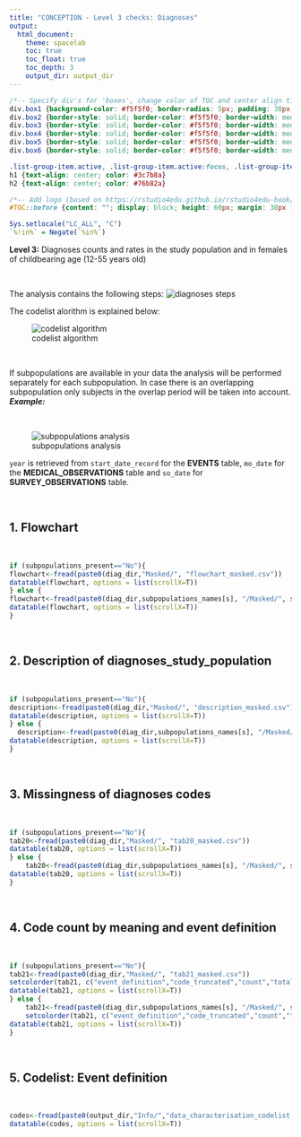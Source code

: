 ```yaml
---
title: "CONCEPTION - Level 3 checks: Diagnoses"
output: 
  html_document:
    theme: spacelab
    toc: true
    toc_float: true
    toc_depth: 3
    output_dir: output_dir
---
```


```css
/*-- Specify div's for 'boxes', change color of TOC and center align titles: --*/
div.box1 {background-color: #f5f5f0; border-radius: 5px; padding: 30px; margin-right: 0px}
div.box2 {border-style: solid; border-color: #f5f5f0; border-width: medium; border-radius: 30px; padding: 5px; margin-right: 0px}
div.box3 {border-style: solid; border-color: #f5f5f0; border-width: medium; border-radius: 30px; padding: 5px; margin-right: 0px}
div.box4 {border-style: solid; border-color: #f5f5f0; border-width: medium; border-radius: 30px; padding: 5px; margin-right: 0px}
div.box5 {border-style: solid; border-color: #f5f5f0; border-width: medium; border-radius: 30px; padding: 5px; margin-right: 0px}
div.box6 {border-style: solid; border-color: #f5f5f0; border-width: medium; border-radius: 30px; padding: 5px; margin-right: 0px}

.list-group-item.active, .list-group-item.active:focus, .list-group-item.active:hover {background-color: #76b82a; border-color: #76b82a}
h1 {text-align: center; color: #3c7b8a}
h2 {text-align: center; color: #76b82a}

/*-- Add logo (based on https://rstudio4edu.github.io/rstudio4edu-book/rmd-fancy.html): --*/
#TOC::before {content: ""; display: block; height: 60px; margin: 30px 10px 30px; background-image: url("conception_logo.png"); background-size: contain; background-position: center center; background-repeat: no-repeat}
```

```r
Sys.setlocale("LC_ALL", "C")
`%!in%` = Negate(`%in%`)
```

<div class = 'box1'>

**Level 3:** Diagnoses counts and rates in the study population and in females of childbearing age (12-55 years old)  

<br> 

The analysis contains the following steps:
![diagnoses steps](diagnoses.png)

The codelist alorithm is explained below:
<br>

![codelist algorithm](codelist_algorithm.png)

<br>

If subpopulations are available in your data the analysis will be performed separately for each subpopulation.
In case there is an overlapping subpopulation only subjects in the overlap period will be taken into account.
***Example:***

<br>

![subpopulations analysis](subpopulations.png)

`year` is retrieved from `start_date_record` for the **EVENTS** table, `mo_date` for the **MEDICAL_OBSERVATIONS** table and `so_date` for **SURVEY_OBSERVATIONS** table.

</div>

<br>

<div class = 'box2'>


## 1. Flowchart
<br> 

```r
if (subpopulations_present=="No"){
flowchart<-fread(paste0(diag_dir,"Masked/", "flowchart_masked.csv"))
datatable(flowchart, options = list(scrollX=T))
} else {
flowchart<-fread(paste0(diag_dir,subpopulations_names[s], "/Masked/", subpopulations_names[s],"_flowchart_masked.csv"))
datatable(flowchart, options = list(scrollX=T))
}
```


</div>

<br>

<div class = 'box3'>

## 2. Description of diagnoses_study_population

<br> 

```r
if (subpopulations_present=="No"){
description<-fread(paste0(diag_dir,"Masked/", "description_masked.csv"))
datatable(description, options = list(scrollX=T))
} else {
  description<-fread(paste0(diag_dir,subpopulations_names[s], "/Masked/", subpopulations_names[s],"_description_masked.csv"))
datatable(description, options = list(scrollX=T))
}
```

</div>


<br>

<div class = 'box4'>

## 3. Missingness of diagnoses codes

<br> 

```r
if (subpopulations_present=="No"){
tab20<-fread(paste0(diag_dir,"Masked/", "tab20_masked.csv"))
datatable(tab20, options = list(scrollX=T))
} else {
    tab20<-fread(paste0(diag_dir,subpopulations_names[s], "/Masked/", subpopulations_names[s],"_tab20_masked.csv"))
datatable(tab20, options = list(scrollX=T))
}
```

<br>

</div>

<div class = 'box5'>

## 4. Code count by meaning and event definition

<br> 

```r
if (subpopulations_present=="No"){
tab21<-fread(paste0(diag_dir,"Masked/", "tab21_masked.csv"))
setcolorder(tab21, c("event_definition","code_truncated","count","total","meaning","vocabulary","data_access_provider","data_source"))
datatable(tab21, options = list(scrollX=T))
} else {
    tab21<-fread(paste0(diag_dir,subpopulations_names[s], "/Masked/", subpopulations_names[s],"_tab21_masked.csv"))
    setcolorder(tab21, c("event_definition","code_truncated","count","total","meaning","vocabulary","data_access_provider","data_source"))
datatable(tab21, options = list(scrollX=T))
}
```

<br>

</div>

<div class = 'box6'>

## 5. Codelist: Event definition

<br> 

```r
codes<-fread(paste0(output_dir,"Info/","data_characterisation_codelist.csv"))
datatable(codes, options = list(scrollX=T))
```

</div>

